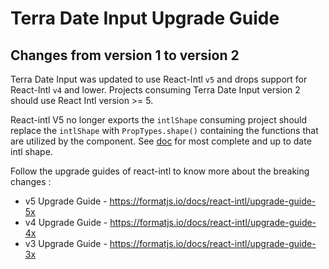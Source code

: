 
<Badge />

# Terra Date Input Upgrade Guide

## Changes from version 1 to version 2

Terra Date Input was updated to use React-Intl `v5` and drops support for React-Intl `v4` and lower.
Projects consuming Terra Date Input version 2 should use React Intl version >= 5.

React-intl V5 no longer exports the `intlShape` consuming project should replace the `intlShape` with `PropTypes.shape()` containing the functions that are utilized by the component. See [doc](https://formatjs.io/docs/intl#the-intl-object) for most complete and up to date intl shape.

Follow the upgrade guides of react-intl to know more about the breaking changes : 
- v5 Upgrade Guide - https://formatjs.io/docs/react-intl/upgrade-guide-5x
- v4 Upgrade Guide - https://formatjs.io/docs/react-intl/upgrade-guide-4x
- v3 Upgrade Guide - https://formatjs.io/docs/react-intl/upgrade-guide-3x